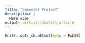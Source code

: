 ```yaml
---
title: "Semester Project"
description: |
  More soon
output: distill::distill_article
---
```


```r
knitr::opts_chunk$set(echo = FALSE)
```






